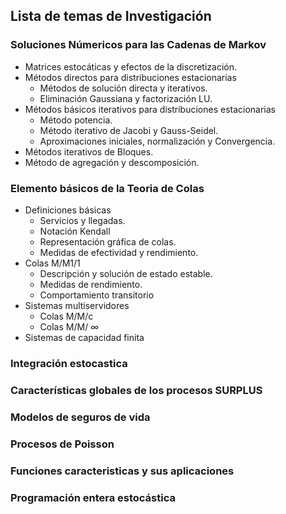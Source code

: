 ## Lista de temas de Investigación

### Soluciones Númericos para las Cadenas de Markov

* Matrices estocáticas y efectos de la discretización.
* Métodos directos para distribuciones estacionarias
  - Métodos de solución directa y iterativos.
  - Eliminación Gaussiana y factorización LU.
* Métodos básicos iterativos para distribuciones estacionarias 
  - Método potencia.
  - Método iterativo de Jacobi y Gauss-Seidel.
  - Aproximaciones iniciales, normalización y Convergencia.
 * Métodos iterativos de Bloques.
 * Método de agregación y descomposición.
 
### Elemento básicos de la Teoria de Colas

* Definiciones básicas
  - Servicios y llegadas.
  - Notación Kendall 
  - Representación gráfica de colas.
  - Medidas de efectividad y rendimiento.
* Colas M/M1/1 
  - Descripción y solución de estado estable.
  - Medidas de rendimiento.
  - Comportamiento transitorio
* Sistemas multiservidores
  - Colas M/M/c
  - Colas M/M/ ∞
* Sistemas de capacidad finita


### Integración estocastica

### Características globales de los procesos SURPLUS
###  Modelos de seguros de vida
### Procesos de Poisson
###  Funciones caracteristicas y sus aplicaciones
### Programación entera estocástica
